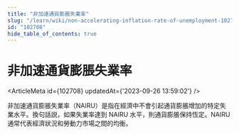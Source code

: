 ```yaml
---
title: "非加速通貨膨脹失業率"
slug: "/learn/wiki/non-accelerating-inflation-rate-of-unemployment-102708"
id: "102708"
hide_table_of_contents: true
---
```



# 非加速通貨膨脹失業率

<ArticleMeta id={102708} updatedAt={'2023-09-26 13:59:02'} />
<div className='border-solid border-b border-t-0 my-4 border-[var(--ifm-color-gray-300)]' />

非加速通貨膨脹失業率（NAIRU）是指在經濟中不會引起通貨膨脹增加的特定失業水平。換句話説，如果失業率達到 NAIRU 水平，則通貨膨脹保持恆定。NAIRU 通常代表經濟狀況和勞動力市場之間的均衡。
